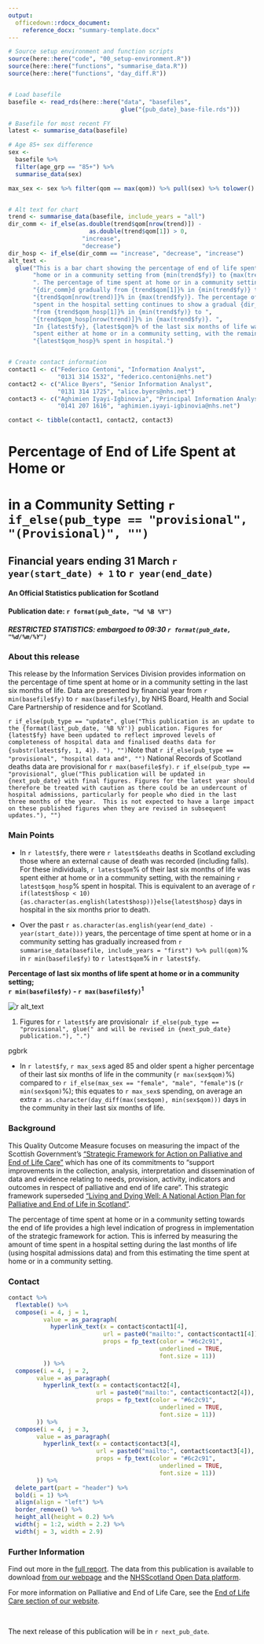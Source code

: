```yaml
---
output: 
  officedown::rdocx_document:
    reference_docx: "summary-template.docx"
---
```


```r

# Source setup environment and function scripts
source(here::here("code", "00_setup-environment.R"))
source(here::here("functions", "summarise_data.R"))
source(here::here("functions", "day_diff.R"))


# Load basefile
basefile <- read_rds(here::here("data", "basefiles", 
                                glue("{pub_date}_base-file.rds")))

# Basefile for most recent FY
latest <- summarise_data(basefile)

# Age 85+ sex difference
sex <-
  basefile %>%
  filter(age_grp == "85+") %>%
  summarise_data(sex)

max_sex <- sex %>% filter(qom == max(qom)) %>% pull(sex) %>% tolower()


# Alt text for chart
trend <- summarise_data(basefile, include_years = "all")
dir_comm <- if_else(as.double(trend$qom[nrow(trend)]) - 
                       as.double(trend$qom[1]) > 0,
                     "increase",
                     "decrease")
dir_hosp <- if_else(dir_comm == "increase", "decrease", "increase")
alt_text <-
  glue("This is a bar chart showing the percentage of end of life spent at ",
       "home or in a community setting from {min(trend$fy)} to {max(trend$fy)}",
       ". The percentage of time spent at home or in a community setting has ",
       "{dir_comm}d gradually from {trend$qom[1]}% in {min(trend$fy)} to ",
       "{trend$qom[nrow(trend)]}% in {max(trend$fy)}. The percentage of time ",
       "spent in the hospital setting continues to show a gradual {dir_hosp} ",
       "from {trend$qom_hosp[1]}% in {min(trend$fy)} to ",
       "{trend$qom_hosp[nrow(trend)]}% in {max(trend$fy)}. ",
       "In {latest$fy}, {latest$qom}% of the last six months of life was ",
       "spent either at home or in a community setting, with the remaining ",
       "{latest$qom_hosp}% spent in hospital.")


# Create contact information
contact1 <- c("Federico Centoni", "Information Analyst", 
              "0131 314 1532", "federico.centoni@nhs.net")
contact2 <- c("Alice Byers", "Senior Information Analyst", 
              "0131 314 1725", "alice.byers@nhs.net")
contact3 <- c("Aghimien Iyayi-Igbinovia", "Principal Information Analyst", 
              "0141 207 1616", "aghimien.iyayi-igbinovia@nhs.net")

contact <- tibble(contact1, contact2, contact3)
```

# Percentage of End of Life Spent at Home or <br> 
# in a Community Setting `r if_else(pub_type == "provisional", "(Provisional)", "")`
## Financial years ending 31 March `r year(start_date) + 1` to `r year(end_date)`
#### An Official Statistics publication for Scotland

#### Publication date: `r format(pub_date, "%d %B %Y")`
##### RESTRICTED STATISTICS: embargoed to 09:30 `r format(pub_date, "%d/%m/%Y")`

### About this release

This release by the Information Services Division provides information on the percentage of time spent at home or in a community setting in the last six months of life. Data are presented by financial year from `r min(basefile$fy)` to `r max(basefile$fy)`, by NHS Board, Health and Social Care Partnership of residence and for Scotland. 

`r if_else(pub_type == "update", glue("This publication is an update to the {format(last_pub_date, '%B %Y')} publication. Figures for {latest$fy} have been updated to reflect improved levels of completeness of hospital data and finalised deaths data for {substr(latest$fy, 1, 4)}. "), "")`Note that `r if_else(pub_type == "provisional", "hospital data and", "")` National Records of Scotland deaths data are provisional for `r max(basefile$fy)`. `r if_else(pub_type == "provisional", glue("This publication will be updated in {next_pub_date} with final figures. Figures for the latest year should therefore be treated with caution as there could be an undercount of hospital admissions, particularly for people who died in the last three months of the year.  This is not expected to have a large impact on these published figures when they are revised in subsequent updates."), "")`

### Main Points

* In `r latest$fy`, there were `r latest$deaths` deaths in Scotland excluding those where an external cause of death was recorded (including falls).  For these individuals, `r latest$qom`% of their last six months of life was spent either at home or in a community setting, with the remaining `r latest$qom_hosp`% spent in hospital. This is equivalent to an average of `r if(latest$hosp < 10){as.character(as.english(latest$hosp))}else{latest$hosp}` days in hospital in the six months prior to death.

* Over the past `r as.character(as.english(year(end_date) - year(start_date)))` years, the percentage of time spent at home or in a community setting has gradually increased from `r summarise_data(basefile, include_years = "first") %>% pull(qom)`% in `r min(basefile$fy)` to `r latest$qom`% in `r latest$fy`.


<Div custom-style = "Chart Title">**Percentage of last six months of life spent at home or in a community setting;**</div>
<Div custom-style = "Chart Title">**`r min(basefile$fy)` - `r max(basefile$fy)`^1^**</div>
![`r alt_text`](figures/figure-1-summary.png) <br>

<div custom-style = "Normal_Notes">
1. Figures for `r latest$fy` are provisional`r if_else(pub_type == "provisional", glue(" and will be revised in {next_pub_date} publication."), ".")`
</div>

<div custom-style = "pgbrk">pgbrk</div>

* In `r latest$fy`, `r max_sex`s aged 85 and older spent a higher percentage of their last six months of life in the community (`r max(sex$qom)`%) compared to `r if_else(max_sex == "female", "male", "female")`s (`r min(sex$qom)`%); this equates to `r max_sex`s spending, on average an extra `r as.character(day_diff(max(sex$qom), min(sex$qom)))` days in the community in their last six months of life.


### Background

This Quality Outcome Measure focuses on measuring the impact of the Scottish Government’s [“Strategic Framework for Action on Palliative and End of Life Care”](http://www.gov.scot/Resource/0049/00491388.pdf) which has one of its commitments to “support improvements in the collection, analysis, interpretation and dissemination of data and evidence relating to needs, provision, activity, indicators and outcomes in respect of palliative and end of life care”. This strategic framework superseded [“Living and Dying Well: A National Action Plan for Palliative and End of Life in Scotland”](http://www.gov.scot/Resource/Doc/239823/0066155.pdf). 

The percentage of time spent at home or in a community setting towards the end of life provides a high level indication of progress in implementation of the strategic framework for action. This is inferred by measuring the amount of time spent in a hospital setting during the last months of life (using hospital admissions data) and from this estimating the time spent at home or in a community setting.


### Contact

```r
contact %>%
  flextable() %>%
  compose(i = 4, j = 1,
          value = as_paragraph(
            hyperlink_text(x = contact$contact1[4],
                           url = paste0("mailto:", contact$contact1[4]),
                           props = fp_text(color = "#6c2c91",
                                           underlined = TRUE,
                                           font.size = 11))
          )) %>%
  compose(i = 4, j = 2,
        value = as_paragraph(
          hyperlink_text(x = contact$contact2[4],
                         url = paste0("mailto:", contact$contact2[4]),
                         props = fp_text(color = "#6c2c91",
                                           underlined = TRUE,
                                           font.size = 11))
        )) %>%
  compose(i = 4, j = 3,
        value = as_paragraph(
          hyperlink_text(x = contact$contact3[4],
                         url = paste0("mailto:", contact$contact3[4]),
                         props = fp_text(color = "#6c2c91",
                                           underlined = TRUE,
                                           font.size = 11))
        )) %>%
  delete_part(part = "header") %>%
  bold(i = 1) %>%
  align(align = "left") %>%
  border_remove() %>%
  height_all(height = 0.2) %>%
  width(j = 1:2, width = 2.2) %>%
  width(j = 3, width = 2.9)
```


### Further Information

Find out more in the [full report](`r pub_date_link`). The data from this publication is available to download [from our webpage](`r pub_date_link`) and the [NHSScotland Open Data platform](https://www.opendata.nhs.scot/dataset/palliative-and-end-of-life-care).

For more information on Palliative and End of Life Care, see the [End of Life Care section of our website](http://www.isdscotland.org/Health-Topics/Health-and-Social-Community-Care/End-of-Life-Care/).

<br>

The next release of this publication will be in `r next_pub_date`.


